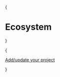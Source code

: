 
{<h1 className="font-grotesk text-3xl mt-10 mb-4 text-center text-[2.5rem] tracking-tight text-neutral-900 dark:text-neutral-200">Ecosystem</h1>}

{<p className="mb-16 text-center text-lg"><a href="https://github.com/taikoxyz/taiko-mono/issues/new?assignees=&labels=category.enhancement%2Cstatus.needs-triage&projects=&template=add_project.yml" target="_blank" rel="noopener noreferrer">Add/update your project</a></p>}

<EcosystemSection />
